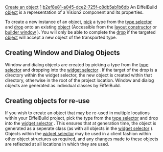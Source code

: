 [[Property:title|Create an object]]
[[Property:weight|1]]
[[Property:uuid|b2ef8e81-a045-dce2-725f-c8db5ab1b6db]]
An EiffelBuild [[EiffelBuild Notation|object]]  is a representation of a Vision2 component and its properties. 

To create a new instance of an object, [[EiffelBuild Notation|pick]]  a type from the [[Type selector|type selector]]  and [[EiffelBuild Notation|drop]]  onto an existing [[EiffelBuild Notation|object]]  (Accessible from the [[Layout constructor|layout constructor]]  or [[Builder window|builder window]] ). You will only be able to complete the [[EiffelBuild Notation|drop]]  if the targeted [[EiffelBuild Notation|object]]  will accept a new object of the transported type. 

{{note|Once an [[EiffelBuild Notation|object]]  has been [[Create an object|created]] , it will always be contained in a parent [[EiffelBuild Notation|object]]  until [[Delete an object|deleted]] . }}

==Creating Window and Dialog Objects==

Window and dialog objects are created by picking a type from the [[Type selector|type selector]]  and dropping into the [[Widget selector|widget selector]] . If the target of the drop is a directory within the widget selector, the new object is created within that directory, otherwise in the root of the project location. Window and dialog objects are generated as individual classes by EiffelBuild. 

{{note|If there are no other windows or directories in the project, the newly created object is set as the root window.}}

==Creating objects for re-use==

If you wish to create an object that may be re-used in multiple locations within your EiffelBuild project, pick the type from the [[Type selector|type selector]]  and drop into the [[Widget selector|widget selector]] . This ensures that at generation time, the object is generated as a seperate class (as with all objects in the [[Widget selector|widget selector]] ). Objects within the [[Widget selector|widget selector]]  may be used in a client fashion within other object structures as required, and any changes made to these objects are reflected at all locations in which they are used. 

{{seealso|<br/>
[[Type selector|Type selector]]  <br/>
[[Reparent an Object|Reparent an object]]  <br/>
[[Delete an object|Delete an object]]  }}




